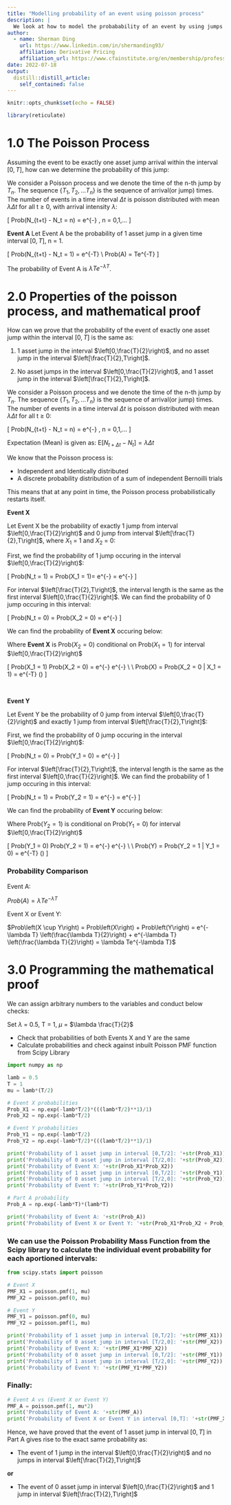 ```yaml
---
title: "Modelling probability of an event using poisson process"
description: |
  We look at how to model the probabability of an event by using jumps in a poisson process.
author:
  - name: Sherman Ding
    url: https://www.linkedin.com/in/shermanding93/
    affiliation: Derivative Pricing
    affiliation_url: https://www.cfainstitute.org/en/membership/professional-development/refresher-readings/basics-derivative-pricing-valuation#:~:text=Derivatives%20are%20priced%20by%20creating,eliminates%20any%20possibility%20of%20arbitrage.
date: 2022-07-18
output:
  distill::distill_article:
    self_contained: false
---
```



```r
knitr::opts_chunk$set(echo = FALSE)
```

\newcommand{\ci}{\perp\!\!\!\perp}

```r
library(reticulate)
```

# 1.0 The Poisson Process

Assuming the event to be exactly one asset jump arrival within the interval $\left[0,T\right]$, how can we determine the probability of this jump:

We consider a Poisson process and we denote the time of the n-th jump by $T_n$. The sequence {$T_1,T_2,...T_n$} is the sequence of arrival(or jump) times. The number of events in a time interval $\Delta t$ is poisson distributed with mean $\lambda \Delta t$ for all t $\ge$ 0, with arrival intensity $\lambda$:

\[
Prob\left(N_{t+\Delta t} - N_t = n\right) = e^{-\lambda \Delta \frac{T}{2}} \frac{\left(\lambda \Delta \frac{T}{2}\right)^n}{n!}, n = 0,1,...
\]

**Event A**
Let Event A be the probability of 1 asset jump in a given time interval $\left[0,T\right]$, n = 1.

\[
Prob\left(N_{t+\Delta t} - N_t = 1\right) = e^{-\lambda T} \frac{\left(\lambda T\right)^1}{1!}
\\
Prob\left(A\right) = \lambda Te^{-\lambda T}
\]

The probability of Event A is $\lambda Te^{-\lambda T}$.

# 2.0 Properties of the poisson process, and mathematical proof

How can we prove that the probability of the event of exactly one asset jump within the interval $\left[0,T\right]$ is the same as:

1. 1 asset jump in the interval $\left[0,\frac{T}{2}\right)$, and no asset jump in the interval $\left[\frac{T}{2},T\right]$.

2. No asset jumps in the interval $\left[0,\frac{T}{2}\right)$, and 1 asset jump in the interval $\left[\frac{T}{2},T\right]$.

We consider a Poisson process and we denote the time of the n-th jump by $T_n$. The sequence {$T_1,T_2,...T_n$} is the sequence of arrival(or jump) times. The number of events in a time interval $\Delta t$ is poisson distributed with mean $\lambda \Delta t$ for all t $\ge$ 0:

\[
Prob\left(N_{t+\Delta t} - N_t = n\right) = e^{-\lambda \Delta \frac{T}{2}} \frac{\left(\lambda \Delta \frac{T}{2}\right)^n}{n!}, n = 0,1,...
\]

Expectation (Mean) is given as: E$\left[N_{t+\Delta t} - N_t\right] = \lambda \Delta t$

We know that the Poisson process is:

* Independent and Identically distributed
* A discrete probability distribution of a sum of independent Bernoilli trials

This means that at any point in time, the Poisson process probabilistically restarts itself.

**Event X**

Let Event X be the probability of exactly 1 jump from interval $\left[0,\frac{T}{2}\right)$ and 0 jump from interval $\left[\frac{T}{2},T\right]$, where $X_1$ = 1 and $X_2$ = 0:

First, we find the probability of 1 jump occuring in the interval $\left[0,\frac{T}{2}\right)$:

\[
Prob\left(N_t = 1\right) = Prob\left(X_1 = 1\right)= e^{-\lambda \frac{T}{2}}\frac{\left(\lambda \frac{T}{2}\right)^n}{n!} = e^{-\lambda \frac{T}{2}} \frac{\lambda T}{2}
\]

For interval $\left[\frac{T}{2},T\right]$, the interval length is the same as the first interval $\left[0,\frac{T}{2}\right]$. We can find the probability of 0 jump occuring in this interval:

\[
Prob\left(N_t = 0\right) = Prob\left(X_2 = 0\right) = e^{-\lambda \frac{T}{2}}
\]

We can find the probability of **Event X** occuring below:

Where **Event X** is Prob($X_2 = 0$) conditional on Prob($X_1 = 1$) for interval  $\left[0,\frac{T}{2}\right)$

\[
Prob\left(X_1 = 1\right) \times Prob\left(X_2 = 0\right) = e^{-\lambda \frac{T}{2}} \frac{\lambda T}{2} \times e^{-\lambda \frac{T}{2}} 
\\
\\
Prob\left(X\right) = Prob\left(X_2 = 0 | X_1 = 1\right) = e^{-\lambda T} \left(\frac{\lambda T}{2}\right)
\]

<br>

**Event Y**

Let Event Y be the probability of 0 jump from interval $\left[0,\frac{T}{2}\right)$ and exactly 1 jump from interval $\left[\frac{T}{2},T\right]$:

First, we find the probability of 0 jump occuring in the interval $\left[0,\frac{T}{2}\right)$:

\[
Prob\left(N_t = 0\right) = Prob\left(Y_1 = 0\right) = e^{-\lambda \frac{T}{2}}
\]

For interval $\left[\frac{T}{2},T\right]$, the interval length is the same as the first interval $\left[0,\frac{T}{2}\right]$. We can find the probability of 1 jump occuring in this interval:

\[
Prob\left(N_t = 1\right) = Prob\left(Y_2 = 1\right) = e^{-\lambda \frac{T}{2}}\frac{\left(\lambda \frac{T}{2}\right)^n}{n!} = e^{-\lambda \frac{T}{2}} \frac{\lambda T}{2}
\]

We can find the probability of **Event Y** occuring below:

Where Prob($Y_2 = 1$) is conditional on Prob($Y_1 = 0$) for interval  $\left[0,\frac{T}{2}\right)$

\[
Prob\left(Y_1 = 0\right) \times Prob\left(Y_2 = 1\right) = e^{-\lambda \frac{T}{2}} \times e^{-\lambda \frac{T}{2}} \frac{\lambda T}{2}
\\
\\
Prob\left(Y\right) = Prob\left(Y_2 = 1 | Y_1 = 0\right) = e^{-\lambda T} \left(\frac{\lambda T}{2}\right)
\]

### Probability Comparison

Event A:

$Prob\left(A\right) = \lambda Te^{-\lambda T}$

Event X or Event Y:

$Prob\left(X \cup Y\right) = Prob\left(X\right) + Prob\left(Y\right) = e^{-\lambda T} \left(\frac{\lambda T}{2}\right) + e^{-\lambda T} \left(\frac{\lambda T}{2}\right) = \lambda Te^{-\lambda T}$

# 3.0 Programming the mathematical proof

We can assign arbitrary numbers to the variables and conduct below checks:

Set $\lambda$ = 0.5, T = 1, $\mu$ = $\lambda \frac{T}{2}$

* Check that probabilities of both Events X and Y are the same
* Calculate probabilities and check against inbuilt Poisson PMF function from Scipy Library

```python
import numpy as np

lamb = 0.5
T = 1
mu = lamb*(T/2)

# Event X probabilities
Prob_X1 = np.exp(-lamb*T/2)*(((lamb*T/2)**1)/1)
Prob_X2 = np.exp(-lamb*T/2)

# Event Y probabilities
Prob_Y1 = np.exp(-lamb*T/2)
Prob_Y2 = np.exp(-lamb*T/2)*(((lamb*T/2)**1)/1)

print('Probability of 1 asset jump in interval [0,T/2]: '+str(Prob_X1))
print('Probability of 0 asset jump in interval [T/2,0]: '+str(Prob_X2))
print('Probability of Event X: '+str(Prob_X1*Prob_X2))
print('Probability of 1 asset jump in interval [0,T/2]: '+str(Prob_Y1))
print('Probability of 0 asset jump in interval [T/2,0]: '+str(Prob_Y2))
print('Probability of Event Y: '+str(Prob_Y1*Prob_Y2))
```

```python
# Part A probability
Prob_A = np.exp(-lamb*T)*(lamb*T)

print('Probability of Event A: '+str(Prob_A))
print('Probability of Event X or Event Y: '+str(Prob_X1*Prob_X2 + Prob_Y1*Prob_Y2))
```

### We can use the Poisson Probability Mass Function from the Scipy library to calculate the individual event probability for each aportioned intervals:

```python
from scipy.stats import poisson

# Event X
PMF_X1 = poisson.pmf(1, mu)
PMF_X2 = poisson.pmf(0, mu)

# Event Y
PMF_Y1 = poisson.pmf(0, mu)
PMF_Y2 = poisson.pmf(1, mu)

print('Probability of 1 asset jump in interval [0,T/2]: '+str(PMF_X1))
print('Probability of 0 asset jump in interval [T/2,0]: '+str(PMF_X2))
print('Probability of Event X: '+str(PMF_X1*PMF_X2))
print('Probability of 0 asset jump in interval [0,T/2]: '+str(PMF_Y1))
print('Probability of 1 asset jump in interval [T/2,0]: '+str(PMF_Y2))
print('Probability of Event Y: '+str(PMF_Y1*PMF_Y2))
```

### Finally:

```python
# Event A vs (Event X or Event Y)
PMF_A = poisson.pmf(1, mu*2)
print('Probability of Event A: '+str(PMF_A))
print('Probability of Event X or Event Y in interval [0,T]: '+str(PMF_X1*PMF_X2 + PMF_Y1*PMF_Y2))
```
Hence, we have proved that the event of 1 asset jump in interval $\left[0,T\right]$ in Part A gives rise to the exact same probability as:

* The event of 1 jump in the interval $\left[0,\frac{T}{2}\right)$ and no jumps in interval $\left[\frac{T}{2},T\right]$

**or**

* The event of 0 asset jump in interval $\left[0,\frac{T}{2}\right)$ and 1 jump in interval $\left[\frac{T}{2},T\right]$ 

